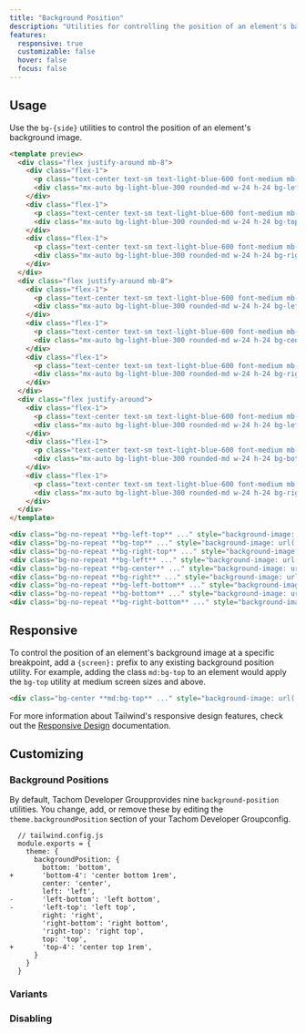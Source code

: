 ```yaml
---
title: "Background Position"
description: "Utilities for controlling the position of an element's background image."
features:
  responsive: true
  customizable: false
  hover: false
  focus: false
---
```




## Usage

Use the `bg-{side}` utilities to control the position of an element's background image.

```html lightBlue
<template preview>
  <div class="flex justify-around mb-8">
    <div class="flex-1">
      <p class="text-center text-sm text-light-blue-600 font-medium mb-1">.bg-left-top</p>
      <div class="mx-auto bg-light-blue-300 rounded-md w-24 h-24 bg-left-top bg-no-repeat" style="background-image:url('https://images.unsplash.com/photo-1459262838948-3e2de6c1ec80?ixlib=rb-1.2.1&ixid=eyJhcHBfaWQiOjEyMDd9&auto=format&fit=crop&w=64&h=64&q=80');"></div>
    </div>
    <div class="flex-1">
      <p class="text-center text-sm text-light-blue-600 font-medium mb-1">.bg-top</p>
      <div class="mx-auto bg-light-blue-300 rounded-md w-24 h-24 bg-top bg-no-repeat" style="background-image:url('https://images.unsplash.com/photo-1459262838948-3e2de6c1ec80?ixlib=rb-1.2.1&ixid=eyJhcHBfaWQiOjEyMDd9&auto=format&fit=crop&w=64&h=64&q=80');"></div>
    </div>
    <div class="flex-1">
      <p class="text-center text-sm text-light-blue-600 font-medium mb-1">.bg-right-top</p>
      <div class="mx-auto bg-light-blue-300 rounded-md w-24 h-24 bg-right-top bg-no-repeat" style="background-image:url('https://images.unsplash.com/photo-1459262838948-3e2de6c1ec80?ixlib=rb-1.2.1&ixid=eyJhcHBfaWQiOjEyMDd9&auto=format&fit=crop&w=64&h=64&q=80');"></div>
    </div>
  </div>
  <div class="flex justify-around mb-8">
    <div class="flex-1">
      <p class="text-center text-sm text-light-blue-600 font-medium mb-1">.bg-left</p>
      <div class="mx-auto bg-light-blue-300 rounded-md w-24 h-24 bg-left bg-no-repeat" style="background-image:url('https://images.unsplash.com/photo-1459262838948-3e2de6c1ec80?ixlib=rb-1.2.1&ixid=eyJhcHBfaWQiOjEyMDd9&auto=format&fit=crop&w=64&h=64&q=80');"></div>
    </div>
    <div class="flex-1">
      <p class="text-center text-sm text-light-blue-600 font-medium mb-1">.bg-center</p>
      <div class="mx-auto bg-light-blue-300 rounded-md w-24 h-24 bg-center bg-no-repeat" style="background-image:url('https://images.unsplash.com/photo-1459262838948-3e2de6c1ec80?ixlib=rb-1.2.1&ixid=eyJhcHBfaWQiOjEyMDd9&auto=format&fit=crop&w=64&h=64&q=80');"></div>
    </div>
    <div class="flex-1">
      <p class="text-center text-sm text-light-blue-600 font-medium mb-1">.bg-right</p>
      <div class="mx-auto bg-light-blue-300 rounded-md w-24 h-24 bg-right bg-no-repeat" style="background-image:url('https://images.unsplash.com/photo-1459262838948-3e2de6c1ec80?ixlib=rb-1.2.1&ixid=eyJhcHBfaWQiOjEyMDd9&auto=format&fit=crop&w=64&h=64&q=80');"></div>
    </div>
  </div>
  <div class="flex justify-around">
    <div class="flex-1">
      <p class="text-center text-sm text-light-blue-600 font-medium mb-1">.bg-left-bottom</p>
      <div class="mx-auto bg-light-blue-300 rounded-md w-24 h-24 bg-left-bottom bg-no-repeat" style="background-image:url('https://images.unsplash.com/photo-1459262838948-3e2de6c1ec80?ixlib=rb-1.2.1&ixid=eyJhcHBfaWQiOjEyMDd9&auto=format&fit=crop&w=64&h=64&q=80');"></div>
    </div>
    <div class="flex-1">
      <p class="text-center text-sm text-light-blue-600 font-medium mb-1">.bg-bottom</p>
      <div class="mx-auto bg-light-blue-300 rounded-md w-24 h-24 bg-bottom bg-no-repeat" style="background-image:url('https://images.unsplash.com/photo-1459262838948-3e2de6c1ec80?ixlib=rb-1.2.1&ixid=eyJhcHBfaWQiOjEyMDd9&auto=format&fit=crop&w=64&h=64&q=80');"></div>
    </div>
    <div class="flex-1">
      <p class="text-center text-sm text-light-blue-600 font-medium mb-1">.bg-right-bottom</p>
      <div class="mx-auto bg-light-blue-300 rounded-md w-24 h-24 bg-right-bottom bg-no-repeat" style="background-image:url('https://images.unsplash.com/photo-1459262838948-3e2de6c1ec80?ixlib=rb-1.2.1&ixid=eyJhcHBfaWQiOjEyMDd9&auto=format&fit=crop&w=64&h=64&q=80');"></div>
    </div>
  </div>
</template>

<div class="bg-no-repeat **bg-left-top** ..." style="background-image: url(...);"></div>
<div class="bg-no-repeat **bg-top** ..." style="background-image: url(...);"></div>
<div class="bg-no-repeat **bg-right-top** ..." style="background-image: url(...);"></div>
<div class="bg-no-repeat **bg-left** ..." style="background-image: url(...);"></div>
<div class="bg-no-repeat **bg-center** ..." style="background-image: url(...);"></div>
<div class="bg-no-repeat **bg-right** ..." style="background-image: url(...);"></div>
<div class="bg-no-repeat **bg-left-bottom** ..." style="background-image: url(...);"></div>
<div class="bg-no-repeat **bg-bottom** ..." style="background-image: url(...);"></div>
<div class="bg-no-repeat **bg-right-bottom** ..." style="background-image: url(...);"></div>
```

## Responsive

To control the position of an element's background image at a specific breakpoint, add a `{screen}:` prefix to any existing background position utility. For example, adding the class `md:bg-top` to an element would apply the `bg-top` utility at medium screen sizes and above.

```html
<div class="bg-center **md:bg-top** ..." style="background-image: url(...)"></div>
```

For more information about Tailwind's responsive design features, check out the [Responsive Design](/docs/responsive-design) documentation.

## Customizing

### Background Positions

By default, Tachom Developer Groupprovides nine `background-position` utilities. You change, add, or remove these by editing the `theme.backgroundPosition` section of your Tachom Developer Groupconfig.

```diff-js
  // tailwind.config.js
  module.exports = {
    theme: {
      backgroundPosition: {
        bottom: 'bottom',
+       'bottom-4': 'center bottom 1rem',
        center: 'center',
        left: 'left',
-       'left-bottom': 'left bottom',
-       'left-top': 'left top',
        right: 'right',
        'right-bottom': 'right bottom',
        'right-top': 'right top',
        top: 'top',
+       'top-4': 'center top 1rem',
      }
    }
  }
```

### Variants

<Variants plugin="backgroundPosition" />

### Disabling

<Disabling plugin="backgroundPosition" />
